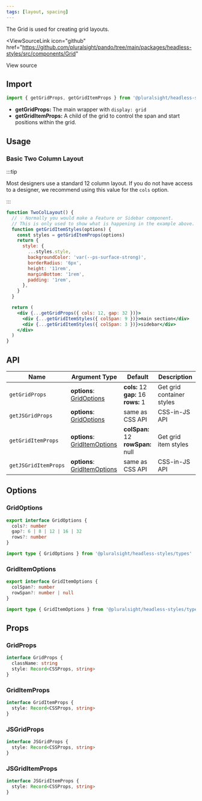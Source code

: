 ```yaml
---
tags: [layout, spacing]
---
```



The Grid is used for creating grid layouts.

<ViewSourceLink
  icon="github"
  href="https://github.com/pluralsight/pando/tree/main/packages/headless-styles/src/components/Grid"
>
  View source
</ViewSourceLink>

## Import

```javascript
import { getGridProps, getGridItemProps } from '@pluralsight/headless-styles'
```

- **getGridProps:** The main wrapper with `display: grid`
- **getGridItemProps:** A child of the grid to control the span and start positions within the grid.

## Usage

### Basic Two Column Layout

:::tip

Most designers use a standard 12 column layout. If you do not have access to a designer, we recommend using this value for the `cols` option.

:::

```jsx live
function TwoColLayout() {
  // 💡 Normally you would make a Feature or Sidebar component.
  // This is only used to show what is happening in the example above.
  function getGridItemStyles(options) {
    const styles = getGridItemProps(options)
    return {
      style: {
        ...styles.style,
        backgroundColor: 'var(--ps-surface-strong)',
        borderRadius: '6px',
        height: '11rem',
        marginBottom: '1rem',
        padding: '1rem',
      },
    }
  }

  return (
    <div {...getGridProps({ cols: 12, gap: 32 })}>
      <div {...getGridItemStyles({ colSpan: 9 })}>main section</div>
      <div {...getGridItemStyles({ colSpan: 3 })}>sidebar</div>
    </div>
  )
}
```

## API

| Name                 | Argument Type                                    | Default                                        | Description               |
| -------------------- | ------------------------------------------------ | ---------------------------------------------- | ------------------------- |
| `getGridProps`       | **options**: [GridOptions](#gridoptions)         | **cols:** 12<br />**gap:** 16<br />**rows:** 1 | Get grid container styles |
| `getJSGridProps`     | **options**: [GridOptions](#gridoptions)         | same as CSS API                                | CSS-in-JS API             |
| `getGridItemProps`   | **options**: [GridItemOptions](#griditemoptions) | **colSpan:** 12<br />**rowSpan:** null<br />   | Get grid item styles      |
| `getJSGridItemProps` | **options**: [GridItemOptions](#griditemoptions) | same as CSS API                                | CSS-in-JS API             |

## Options

### GridOptions

```typescript
export interface GridOptions {
  cols?: number
  gap?: 6 | 8 | 12 | 16 | 32
  rows?: number
}
```

```typescript title="Available type export"
import type { GridOptions } from '@pluralsight/headless-styles/types'
```

### GridItemOptions

```typescript
export interface GridItemOptions {
  colSpan?: number
  rowSpan?: number | null
}
```

```typescript title="Available type export"
import type { GridItemOptions } from '@pluralsight/headless-styles/types'
```

## Props

### GridProps

```typescript
interface GridProps {
  className: string
  style: Record<CSSProps, string>
}
```

### GridItemProps

```typescript
interface GridItemProps {
  style: Record<CSSProps, string>
}
```

### JSGridProps

```typescript
interface JSGridProps {
  style: Record<CSSProps, string>
}
```

### JSGridItemProps

```typescript
interface JSGridItemProps {
  style: Record<CSSProps, string>
}
```

